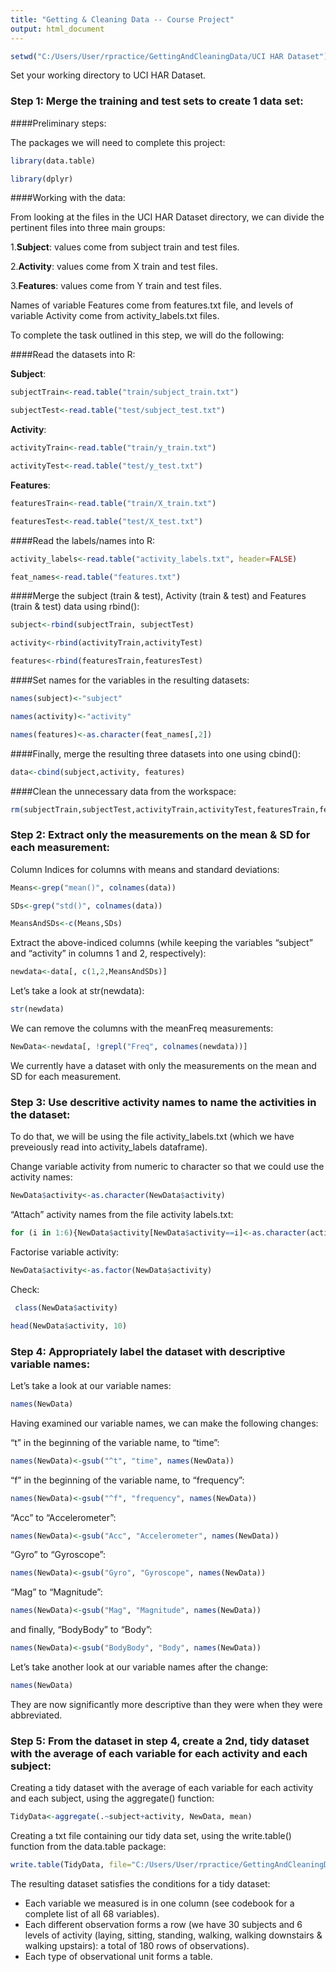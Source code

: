 ```yaml
---
title: "Getting & Cleaning Data -- Course Project"
output: html_document
---
```


<!-- For more info on RMarkdown see http://rmarkdown.rstudio.com/ -->

<!-- Enter the code required to load your data in the space below. The data will be loaded but the line of code won't show up in your write up (echo=FALSE) in order to save space-->
```r
setwd("C:/Users/User/rpractice/GettingAndCleaningData/UCI HAR Dataset")
```
Set your working directory to UCI HAR Dataset.
<!-- In the remainder of the document, add R code chunks as needed -->

### Step 1: Merge the training and test sets to create 1 data set:

####Preliminary steps:

The packages we will need to complete this project:

```r
library(data.table)
```  

```r
library(dplyr)
```


####Working with the data:

From looking at the files in the UCI HAR Dataset directory, we can divide the pertinent files into three main groups:  

1.**Subject**: values come from subject train and test files.  

2.**Activity**: values come from X train and test files.  

3.**Features**: values come from Y train and test files.  


Names of variable Features come from features.txt file, and levels of variable Activity come from activity_labels.txt files.  

To complete the task outlined in this step, we will do the following:  

####Read the datasets into R:

**Subject**:

```r
subjectTrain<-read.table("train/subject_train.txt")
```
```r
subjectTest<-read.table("test/subject_test.txt")
```

**Activity**:

```r
activityTrain<-read.table("train/y_train.txt")
```
```r
activityTest<-read.table("test/y_test.txt")
```

**Features**:

```r
featuresTrain<-read.table("train/X_train.txt")
```
```r
featuresTest<-read.table("test/X_test.txt")
```

####Read the labels/names into R:

```r
activity_labels<-read.table("activity_labels.txt", header=FALSE)
```
```r
feat_names<-read.table("features.txt")
```

####Merge the subject (train & test), Activity (train & test) and Features (train & test) data using rbind():

```r
subject<-rbind(subjectTrain, subjectTest)
```
```r
activity<-rbind(activityTrain,activityTest)
```
```r
features<-rbind(featuresTrain,featuresTest)
```

####Set names for the variables in the resulting datasets:

```r
names(subject)<-"subject"
```  

```r
names(activity)<-"activity"
```  

```r
names(features)<-as.character(feat_names[,2])
```


####Finally, merge the resulting three datasets into one using cbind():  

```r
data<-cbind(subject,activity, features)
```

####Clean the unnecessary data from the workspace:

```r
rm(subjectTrain,subjectTest,activityTrain,activityTest,featuresTrain,featuresTest, subject,activity,features)
```



### Step 2: Extract only the measurements on the mean & SD for each measurement:

Column Indices for columns with means and standard deviations:

```r
Means<-grep("mean()", colnames(data))
```  

```r
SDs<-grep("std()", colnames(data))
```  

```r
MeansAndSDs<-c(Means,SDs)
```

Extract the above-indiced columns (while keeping the variables "subject" and "activity" in columns 1 and 2, respectively):

```r
newdata<-data[, c(1,2,MeansAndSDs)]
```

Let's take a look at str(newdata):

```r
str(newdata)
```

We can remove the columns with the meanFreq measurements:

```r
NewData<-newdata[, !grepl("Freq", colnames(newdata))]
```

We currently have a dataset with only the measurements on the mean and SD for each measurement.

### Step 3: Use descritive activity names to name the activities in the dataset:

To do that, we will be using the file activity\_labels.txt (which we have preveiously read into activity_labels dataframe).  

Change variable activity from numeric to character so that we could use the activity names:

```r
NewData$activity<-as.character(NewData$activity)
```
  
  
"Attach" activity names from the file activity labels.txt:

```r
for (i in 1:6){NewData$activity[NewData$activity==i]<-as.character(activity_labels[i,2])}
```

Factorise variable activity:

```r
NewData$activity<-as.factor(NewData$activity)
```

Check:

```r
 class(NewData$activity)
```  

```r
head(NewData$activity, 10)
```


### Step 4: Appropriately label the dataset with descriptive variable names:

Let's take a look at our variable names:

```r
names(NewData)
```
  
  
Having examined our variable names, we can make the following changes:

"t" in the beginning of the variable name, to "time":

```r
names(NewData)<-gsub("^t", "time", names(NewData))
```

"f" in the beginning of the variable name, to "frequency":  

```r
names(NewData)<-gsub("^f", "frequency", names(NewData))
```

"Acc" to "Accelerometer":  

```r
names(NewData)<-gsub("Acc", "Accelerometer", names(NewData))
```

"Gyro" to "Gyroscope":  

```r
names(NewData)<-gsub("Gyro", "Gyroscope", names(NewData))
```

"Mag" to "Magnitude":

```r
names(NewData)<-gsub("Mag", "Magnitude", names(NewData))
```

and finally, "BodyBody" to "Body":  

```r
names(NewData)<-gsub("BodyBody", "Body", names(NewData))
```

Let's take another look at our variable names after the change:

```r
names(NewData)
```
  
  
They are now significantly more descriptive than they were when they were abbreviated.


### Step 5: From the dataset in step 4, create a 2nd, tidy dataset with the average of each variable for each activity and each subject:

Creating a tidy dataset with the average of each variable for each activity and each subject, using the aggregate() function:

```r
TidyData<-aggregate(.~subject+activity, NewData, mean)
```

Creating a txt file containing our tidy data set, using the write.table() function from the data.table package:

```r
write.table(TidyData, file="C:/Users/User/rpractice/GettingAndCleaningData/tidy.txt", row.names=FALSE)
```

The resulting dataset satisfies the conditions for a tidy dataset:

  * Each variable we measured is in one column (see codebook for a complete list of all 68 variables).  
  * Each different observation forms a row (we have 30 subjects and 6 levels of activity (laying, sitting, standing, walking, walking downstairs & walking upstairs): a total of 180 rows of observations). 
  * Each type of observational unit forms a table.
  
